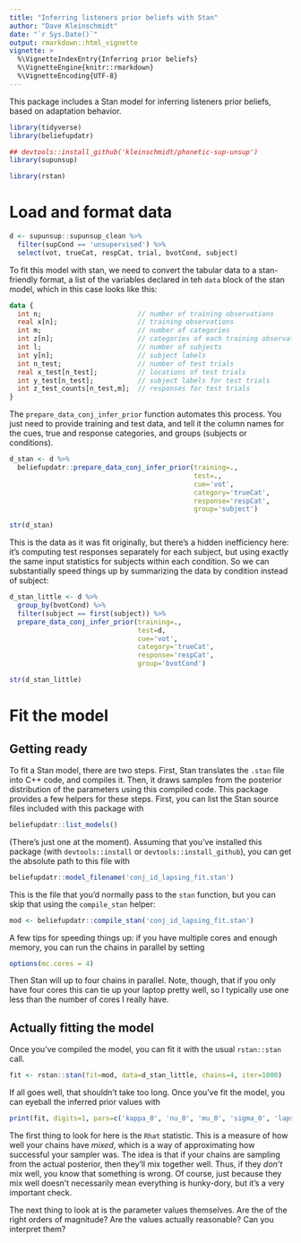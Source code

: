 ```yaml
---
title: "Inferring listeners prior beliefs with Stan"
author: "Dave Kleinschmidt"
date: "`r Sys.Date()`"
output: rmarkdown::html_vignette
vignette: >
  %\VignetteIndexEntry{Inferring prior beliefs}
  %\VignetteEngine{knitr::rmarkdown}
  %\VignetteEncoding{UTF-8}
---
```


This package includes a Stan model for inferring listeners prior beliefs, based on adaptation behavior.

```r

library(tidyverse)
library(beliefupdatr)

## devtools::install_github('kleinschmidt/phonetic-sup-unsup')
library(supunsup)

library(rstan)

```

# Load and format data

```r

d <- supunsup::supunsup_clean %>%
  filter(supCond == 'unsupervised') %>%
  select(vot, trueCat, respCat, trial, bvotCond, subject)

```

To fit this model with stan, we need to convert the tabular data to a stan-friendly format, a list of the variables declared in teh `data` block of the stan model, which in this case looks like this:

```stan
data {
  int n;                        // number of training observations
  real x[n];                    // training observations
  int m;                        // number of categories
  int z[n];                     // categories of each training observation
  int l;                        // number of subjects
  int y[n];                     // subject labels
  int n_test;                   // number of test trials
  real x_test[n_test];          // locations of test trials
  int y_test[n_test];           // subject labels for test trials
  int z_test_counts[n_test,m];  // responses for test trials
}
```

The `prepare_data_conj_infer_prior` function automates this process.  You just need to provide training and test data, and tell it the column names for the cues, true and response categories, and groups (subjects or conditions).

```r

d_stan <- d %>%
  beliefupdatr::prepare_data_conj_infer_prior(training=.,
                                              test=.,
                                              cue='vot',
                                              category='trueCat',
                                              response='respCat',
                                              group='subject')

str(d_stan)

```

This is the data as it was fit originally, but there's a hidden inefficiency here: it's computing test responses separately for each subject, but using exactly the same input statistics for subjects within each condition.  So we can substantially speed things up by summarizing the data by condition instead of subject:

```r

d_stan_little <- d %>%
  group_by(bvotCond) %>%
  filter(subject == first(subject)) %>%
  prepare_data_conj_infer_prior(training=.,
                                test=d,
                                cue='vot',
                                category='trueCat',
                                response='respCat',
                                group='bvotCond')

str(d_stan_little)

```

# Fit the model

## Getting ready

To fit a Stan model, there are two steps. First, Stan translates the `.stan` file into C++ code, and compiles it.  Then, it draws samples from the posterior distribution of the parameters using this compiled code.  This package provides a few helpers for these steps.  First, you can list the Stan source files included with this package with

```r
beliefupdatr::list_models()
```

(There's just one at the moment).  Assuming that you've installed this package (with `devtools::install` or `devtools::install_github`), you can get the absolute path to this file with

```r
beliefupdatr::model_filename('conj_id_lapsing_fit.stan')
```

This is the file that you'd normally pass to the `stan` function, but you can skip that using the `compile_stan` helper:

```r
mod <- beliefupdatr::compile_stan('conj_id_lapsing_fit.stan')
```

A few tips for speeding things up: if you have multiple cores and enough memory, you can run the chains in parallel by setting

```r
options(mc.cores = 4)
```

Then Stan will up to four chains in parallel.  Note, though, that if you only have four cores this can tie up your laptop pretty well, so I typically use one less than the number of cores I really have.

## Actually fitting the model

Once you've compiled the model, you can fit it with the usual `rstan::stan` call.

```r
fit <- rstan::stan(fit=mod, data=d_stan_little, chains=4, iter=1000)
```

If all goes well, that shouldn't take too long.  Once you've fit the model, you can eyeball the inferred prior values with

```r
print(fit, digits=1, pars=c('kappa_0', 'nu_0', 'mu_0', 'sigma_0', 'lapse_rate'))
```

The first thing to look for here is the `Rhat` statistic.  This is a measure of how well your chains have _mixed_, which is a way of approximating how successful your sampler was.  The idea is that if your chains are sampling from the actual posterior, then they'll mix together well.  Thus, if they _don't_ mix well, you know that something is wrong.  Of course, just because they mix well doesn't necessarily mean everything is hunky-dory, but it's a very important check.

The next thing to look at is the parameter values themselves.  Are the of the right orders of magnitude?  Are the values actually reasonable?  Can you interpret them?
